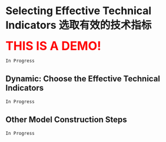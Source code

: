 # Selecting Effective Technical Indicators 选取有效的技术指标
<span style="color:red;font-weight:700;font-size:32px">THIS IS A DEMO!</span>  

`In Progress`

## Dynamic: Choose the Effective Technical Indicators 

`In Progress`

## Other Model Construction Steps 

`In Progress`